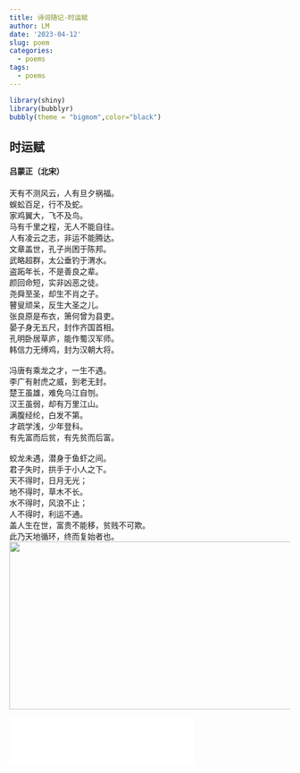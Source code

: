 ```yaml
---
title: 诗词随记-时运赋
author: LM
date: '2023-04-12'
slug: poem
categories:
  - poems
tags:
  - poems
---
```

```r
library(shiny)
library(bubblyr)
bubbly(theme = "bigmom",color="black")
```
## 时运赋
#### 吕蒙正（北宋）
天有不测风云，人有旦夕祸福。    <br>
蜈蚣百足，行不及蛇。    <br>
家鸡翼大，飞不及鸟。    <br>
马有千里之程，无人不能自往。    <br>
人有凌云之志，非运不能腾达。    <br>
文章盖世，孔子尚困于陈邦。    <br>
武略超群，太公垂钓于渭水。    <br>
盗跖年长，不是善良之辈。    <br>
颜回命短，实非凶恶之徒。    <br>
尧舜至圣，却生不肖之子。    <br>
瞽叟顽呆，反生大圣之儿。    <br>
张良原是布衣，箫何曾为县吏。    <br>
晏子身无五尺，封作齐国首相。    <br>
孔明卧居草庐，能作蜀汉军师。    <br>
韩信力无缚鸡，封为汉朝大将。  <br>  
冯唐有乘龙之才，一生不遇。    <br>
李广有射虎之威，到老无封。    <br>
楚王虽雄，难免乌江自刎。    <br>
汉王虽弱，却有万里江山。<br>
满腹经纶，白发不第。    <br>
才疏学浅，少年登科。    <br>
有先富而后贫，有先贫而后富。    <br>    
蛟龙未遇，潜身于鱼虾之间。    <br>
君子失时，拱手于小人之下。    <br>
天不得时，日月无光；    <br>
地不得时，草木不长。    <br>
水不得时，风浪不止；    <br>
人不得时，利运不通。    <br>
盖人生在世，富贵不能移，贫贱不可欺。    <br>
此乃天地循环，终而复始者也。<br>
![](images/1.jpg){width=600px height=300px}

<iframe frameborder="no" border="0" marginwidth="0" marginheight="0" width=330 height=86 src="//music.163.com/outchain/player?type=2&id=1960605228&auto=1&height=66"></iframe>
